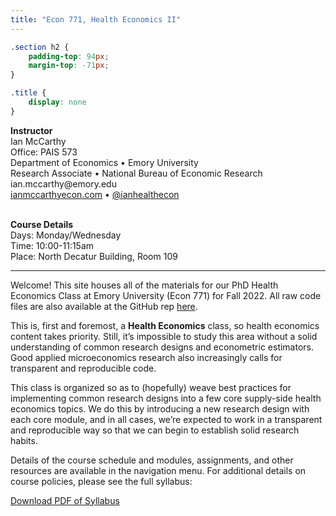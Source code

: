 ```yaml
---
title: "Econ 771, Health Economics II"
---
```


```css
.section h2 {
    padding-top: 94px;
    margin-top: -71px;
}

.title {
    display: none
}
```


**Instructor**<br>
Ian McCarthy<br>
Office: PAIS 573<br>
Department of Economics • Emory University<br>
Research Associate • National Bureau of Economic Research<br>
ian.mccarthy@emory.edu<br>
[ianmccarthyecon.com](https://www.ianmccarthyecon.com) • [\@ianhealthecon](https://twitter.com/ianhealthecon)

<br>
**Course Details**<br>
Days: Monday/Wednesday<br>
Time: 10:00-11:15am<br>
Place: North Decatur Building, Room 109

---

Welcome! This site houses all of the materials for our PhD Health Economics Class at Emory University (Econ 771) for Fall 2022. All raw code files are also available at the GitHub rep [here](https://github.com/imccart/econ771-fall2022).

This is, first and foremost, a **Health Economics** class, so health economics content takes priority. Still, it's impossible to study this area without a solid understanding of common research designs and econometric estimators. Good applied microeconomics research also increasingly calls for transparent and reproducible code.

This class is organized so as to (hopefully) weave best practices for implementing common research designs into a few core supply-side health economics topics. We do this by introducing a new research design with each core module, and in all cases, we're expected to work in a transparent and reproducible way so that we can begin to establish solid research habits.

Details of the course schedule and modules, assignments, and other resources are available in the navigation menu. For additional details on course policies, please see the full syllabus:

<p><a class="btn btn-primary btn-lg" target="_blank" href="https://econ771f22.classes.ianmccarthyecon.com/syllabus/syllabus-771.pdf" role="button"><i class="far fa-file-pdf"></i> Download PDF of Syllabus</a></p>
